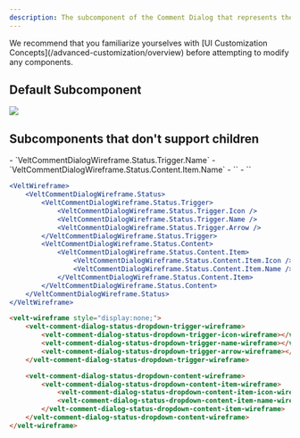 ```yaml
---
description: The subcomponent of the Comment Dialog that represents the Status Dropdown
---
```


<Note>
We recommend that you familiarize yourselves with [UI Customization Concepts](/advanced-customization/overview) before attempting to modify any components.
</Note>

## Default Subcomponent
![](/images/customization/status-dropdown-customization.png)

## Subcomponents that don't support children
<Tabs>

<Tab title="React / Next.js">
- `VeltCommentDialogWireframe.Status.Trigger.Name`
- `VeltCommentDialogWireframe.Status.Content.Item.Name`


</Tab>


<Tab title="Other Frameworks">
- `<velt-comment-dialog-status-dropdown-trigger-name-wireframe>`
- `<velt-comment-dialog-status-dropdown-content-item-name-wireframe>`

</Tab>
</Tabs>

<RequestExample>

```jsx React / Next.js
<VeltWireframe>
    <VeltCommentDialogWireframe.Status>
        <VeltCommentDialogWireframe.Status.Trigger>
            <VeltCommentDialogWireframe.Status.Trigger.Icon />
            <VeltCommentDialogWireframe.Status.Trigger.Name />
            <VeltCommentDialogWireframe.Status.Trigger.Arrow />
        </VeltCommentDialogWireframe.Status.Trigger>
        <VeltCommentDialogWireframe.Status.Content>
            <VeltCommentDialogWireframe.Status.Content.Item>
                <VeltCommentDialogWireframe.Status.Content.Item.Icon />
                <VeltCommentDialogWireframe.Status.Content.Item.Name />
            </VeltCommentDialogWireframe.Status.Content.Item>
        </VeltCommentDialogWireframe.Status.Content>
    </VeltCommentDialogWireframe.Status>
</VeltWireframe>
```


```HTML HTML
<velt-wireframe style="display:none;">
    <velt-comment-dialog-status-dropdown-trigger-wireframe>
        <velt-comment-dialog-status-dropdown-trigger-icon-wireframe></velt-comment-dialog-status-dropdown-trigger-icon-wireframe>
        <velt-comment-dialog-status-dropdown-trigger-name-wireframe></velt-comment-dialog-status-dropdown-trigger-name-wireframe>
        <velt-comment-dialog-status-dropdown-trigger-arrow-wireframe></velt-comment-dialog-status-dropdown-trigger-arrow-wireframe>
    </velt-comment-dialog-status-dropdown-trigger-wireframe>

    <velt-comment-dialog-status-dropdown-content-wireframe>
        <velt-comment-dialog-status-dropdown-content-item-wireframe>
            <velt-comment-dialog-status-dropdown-content-item-icon-wireframe></velt-comment-dialog-status-dropdown-content-item-icon-wireframe>
            <velt-comment-dialog-status-dropdown-content-item-name-wireframe></velt-comment-dialog-status-dropdown-content-item-name-wireframe>
        </velt-comment-dialog-status-dropdown-content-item-wireframe>
    </velt-comment-dialog-status-dropdown-content-wireframe>
</velt-wireframe>
```
</RequestExample>

